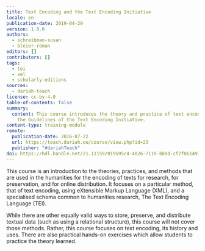 ```yaml
---
title: Text Encoding and the Text Encoding Initiative
locale: en
publication-date: 2019-04-29
version: 1.0.0
authors:
  - schreibman-susan
  - bleier-roman
editors: []
contributors: []
tags:
  - tei
  - xml
  - scholarly-editions
sources:
  - dariah-teach
license: cc-by-4.0
table-of-contents: false
summary:
  content: This course introduces the theory and practice of text encoding using
    the Guidelines of the Text Encoding Initiative.
content-type: training-module
remote:
  publication-date: 2016-07-22
  url: https://teach.dariah.eu/course/view.php?id=23
  publisher: "#dariahTeach"
doi: https://hdl.handle.net/21.11159/019595c4-4026-7119-bb9d-cf7f06149778
---
```

This course is an introduction to the theories, practices, and methods that are used in the humanities for the encoding of texts for research, for preservation, and for online distribution. It focuses on a particular method, that of text encoding, using eXtensible Markup Language (XML), and a specialised schema common to humanities research, The Text Encoding Language (TEI).

While there are other equally valid ways to store, preserve, and distribute textual data (such as using a relational structure), this course will not cover those methods. Rather, this course focuses on text encoding, its history and uses. There are also practical hands-on exercises which allow students to practice the theory learned.

<ExternalResource title="Interested in learning more?" subtitle="Check out Text Encoding and the Text Encoding Initiative on #dariahTeach" url="https://teach.dariah.eu/course/view.php?id=23" />
